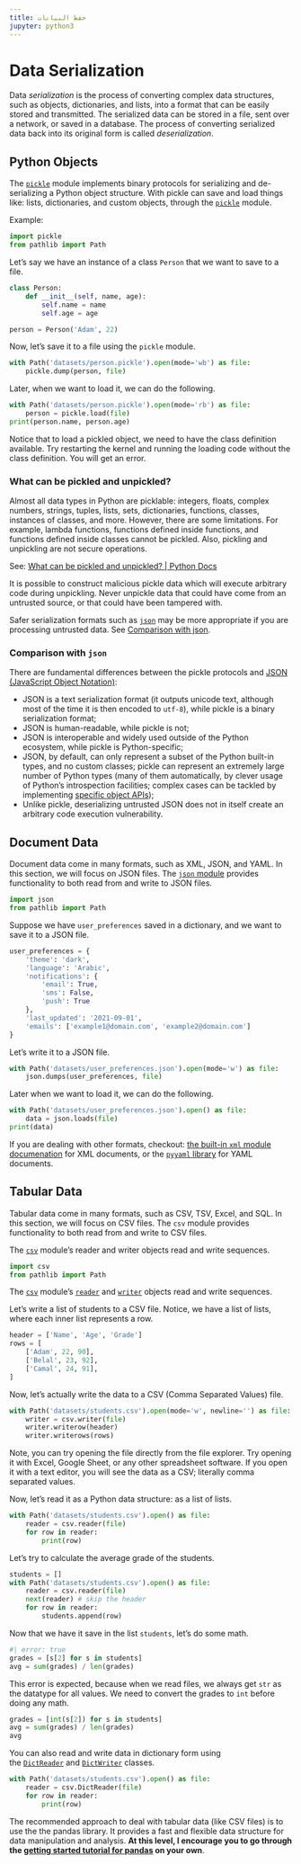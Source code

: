 ```yaml
---
title: حفظ البيانات
jupyter: python3
---
```



# Data Serialization

Data *serialization* is the process of converting complex data structures, such as objects, dictionaries, and lists, into a format that can be easily stored and transmitted. The serialized data can be stored in a file, sent over a network, or saved in a database. The process of converting serialized data back into its original form is called *deserialization*.


## Python Objects

The [`pickle`](https://docs.python.org/3/library/pickle.html#module-pickle) module implements binary protocols for serializing and de-serializing a Python object structure. With pickle can save and load things like: lists, dictionaries, and custom objects, through the [`pickle`](https://docs.python.org/3/library/pickle.html) module.

Example:

```python
import pickle
from pathlib import Path
```

Let's say we have an instance of a class `Person` that we want to save to a file.

```python
class Person:
    def __init__(self, name, age):
        self.name = name
        self.age = age

person = Person('Adam', 22)
```

Now, let's save it to a file using the `pickle` module.

```python
with Path('datasets/person.pickle').open(mode='wb') as file:
    pickle.dump(person, file)
```

Later, when we want to load it, we can do the following.

```python
with Path('datasets/person.pickle').open(mode='rb') as file:
    person = pickle.load(file)
print(person.name, person.age)
```

Notice that to load a pickled object, we need to have the class definition available. Try restarting the kernel and running the loading code without the class definition. You will get an error.


### What can be pickled and unpickled?

Almost all data types in Python are picklable: integers, floats, complex numbers, strings, tuples, lists, sets, dictionaries, functions, classes, instances of classes, and more. However, there are some limitations. For example, lambda functions, functions defined inside functions, and functions defined inside classes cannot be pickled. Also, pickling and unpickling are not secure operations.

See: [What can be pickled and unpickled? | Python Docs](https://docs.python.org/3/library/pickle.html#pickle-picklable)

::: {.callout-danger}
It is possible to construct malicious pickle data which will execute arbitrary code during unpickling. Never unpickle data that could have come from an untrusted source, or that could have been tampered with.
:::

Safer serialization formats such as [`json`](https://docs.python.org/3/library/json.html#module-json) may be more appropriate if you are processing untrusted data. See [Comparison with json](https://docs.python.org/3/library/pickle.html#comparison-with-json).


### Comparison with `json`

There are fundamental differences between the pickle protocols and [JSON (JavaScript Object Notation)](https://json.org/):

- JSON is a text serialization format (it outputs unicode text, although most of the time it is then encoded to `utf-8`), while pickle is a binary serialization format;
- JSON is human-readable, while pickle is not;
- JSON is interoperable and widely used outside of the Python ecosystem, while pickle is Python-specific;
- JSON, by default, can only represent a subset of the Python built-in types, and no custom classes; pickle can represent an extremely large number of Python types (many of them automatically, by clever usage of Python’s introspection facilities; complex cases can be tackled by implementing [specific object APIs](https://docs.python.org/3/library/pickle.html#pickle-inst));
- Unlike pickle, deserializing untrusted JSON does not in itself create an arbitrary code execution vulnerability.

## Document Data

Document data come in many formats, such as XML, JSON, and YAML. In this section, we will focus on JSON files. The [`json` module](https://docs.python.org/3/library/json.html) provides functionality to both read from and write to JSON files.

```python
import json
from pathlib import Path
```

Suppose we have `user_preferences` saved in a dictionary, and we want to save it to a JSON file.

```python
user_preferences = {
    'theme': 'dark',
    'language': 'Arabic',
    'notifications': {
        'email': True,
        'sms': False,
        'push': True
    },
    'last_updated': '2021-09-01',
    'emails': ['example1@domain.com', 'example2@domain.com']
}
```

Let's write it to a JSON file.

```python
with Path('datasets/user_preferences.json').open(mode='w') as file:
    json.dumps(user_preferences, file)
```

Later when we want to load it, we can do the following.

```python
with Path('datasets/user_preferences.json').open() as file:
    data = json.loads(file)
print(data)
```

If you are dealing with other formats, checkout: [the built-in `xml` module documenation](https://docs.python.org/3/library/xml.html) for XML documents, or the [`pyyaml` library](https://pyyaml.org/wiki/PyYAMLDocumentation) for YAML documents.

## Tabular Data

Tabular data come in many formats, such as CSV, TSV, Excel, and SQL. In this section, we will focus on CSV files. The `csv` module provides functionality to both read from and write to CSV files.

The [`csv`](https://docs.python.org/3/library/csv.html) module’s reader and writer objects read and write sequences.

```python
import csv
from pathlib import Path
```

The [`csv`](https://docs.python.org/3/library/csv.html#module-csv) module’s [`reader`](https://docs.python.org/3/library/csv.html#csv.reader) and [`writer`](https://docs.python.org/3/library/csv.html#csv.writer) objects read and write sequences.

Let's write a list of students to a CSV file. Notice, we have a list of lists, where each inner list represents a row.

```python
header = ['Name', 'Age', 'Grade']
rows = [
    ['Adam', 22, 90],
    ['Belal', 23, 92],
    ['Camal', 24, 91],
]
```

Now, let's actually write the data to a CSV (Comma Separated Values) file.

```python
with Path('datasets/students.csv').open(mode='w', newline='') as file:
    writer = csv.writer(file)
    writer.writerow(header)
    writer.writerows(rows)
```

Note, you can try opening the file directly from the file explorer. Try opening it with Excel, Google Sheet, or any other spreadsheet software. If you open it with a text editor, you will see the data as a CSV; literally comma separated values.

Now, let's read it as a Python data structure: as a list of lists.

```python
with Path('datasets/students.csv').open() as file:
    reader = csv.reader(file)
    for row in reader:
        print(row)
```

Let's try to calculate the average grade of the students.

```python
students = []
with Path('datasets/students.csv').open() as file:
    reader = csv.reader(file)
    next(reader) # skip the header
    for row in reader:
        students.append(row)
```

Now that we have it save in the list `students`, let's do some math.

```python
#| error: true
grades = [s[2] for s in students]
avg = sum(grades) / len(grades)
```

This error is expected, because when we read files, we always get `str` as the datatype for all values. We need to convert the grades to `int` before doing any math.

```python
grades = [int(s[2]) for s in students]
avg = sum(grades) / len(grades)
avg
```

You can also read and write data in dictionary form using the [`DictReader`](https://docs.python.org/3/library/csv.html#csv.DictReader) and [`DictWriter`](https://docs.python.org/3/library/csv.html#csv.DictWriter) classes.

```python
with Path('datasets/students.csv').open() as file:
    reader = csv.DictReader(file)
    for row in reader:
        print(row)
```

The recommended approach to deal with tabular data (like CSV files) is to use the the pandas library. It provides a fast and flexible data structure for data manipulation and analysis. **At this level, I encourage you to go through the [getting started tutorial for pandas](https://pandas.pydata.org/docs/getting_started/intro_tutorials/index.html) on your own**.

